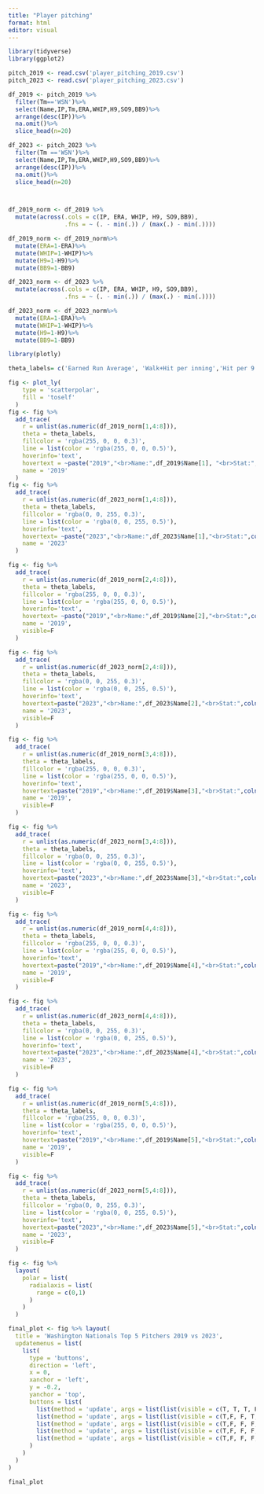 ```yaml
---
title: "Player pitching"
format: html
editor: visual
---
```


```r

library(tidyverse)
library(ggplot2)
```

```r
pitch_2019 <- read.csv('player_pitching_2019.csv')
pitch_2023 <- read.csv('player_pitching_2023.csv')

df_2019 <- pitch_2019 %>%
  filter(Tm=='WSN')%>%
  select(Name,IP,Tm,ERA,WHIP,H9,SO9,BB9)%>%
  arrange(desc(IP))%>%
  na.omit()%>%
  slice_head(n=20)

df_2023 <- pitch_2023 %>%
  filter(Tm =='WSN')%>%
  select(Name,IP,Tm,ERA,WHIP,H9,SO9,BB9)%>%
  arrange(desc(IP))%>%
  na.omit()%>%
  slice_head(n=20)




```

```r
df_2019_norm <- df_2019 %>%
  mutate(across(.cols = c(IP, ERA, WHIP, H9, SO9,BB9), 
                .fns = ~ (. - min(.)) / (max(.) - min(.))))

df_2019_norm <- df_2019_norm%>%
  mutate(ERA=1-ERA)%>%
  mutate(WHIP=1-WHIP)%>%
  mutate(H9=1-H9)%>%
  mutate(BB9=1-BB9)

```

```r

df_2023_norm <- df_2023 %>%
  mutate(across(.cols = c(IP, ERA, WHIP, H9, SO9,BB9), 
                .fns = ~ (. - min(.)) / (max(.) - min(.))))

df_2023_norm <- df_2023_norm%>%
  mutate(ERA=1-ERA)%>%
  mutate(WHIP=1-WHIP)%>%
  mutate(H9=1-H9)%>%
  mutate(BB9=1-BB9)

```

```r
library(plotly)

theta_labels= c('Earned Run Average', 'Walk+Hit per inning','Hit per 9 inning','StrikeOut per 9 inning','Walk per 9 inning')

fig <- plot_ly(
    type = 'scatterpolar',
    fill = 'toself'
  ) 
fig <- fig %>%
  add_trace(
    r = unlist(as.numeric(df_2019_norm[1,4:8])),
    theta = theta_labels,
    fillcolor = 'rgba(255, 0, 0, 0.3)',
    line = list(color = 'rgba(255, 0, 0, 0.5)'),
    hoverinfo='text',
    hovertext = ~paste("2019","<br>Name:",df_2019$Name[1], "<br>Stat:",colnames(df_2023[4:8]), c(df_2019[1,4:8])),
    name = '2019'
  ) 
fig <- fig %>%
  add_trace(
    r = unlist(as.numeric(df_2023_norm[1,4:8])),
    theta = theta_labels,
    fillcolor = 'rgba(0, 0, 255, 0.3)',
    line = list(color = 'rgba(0, 0, 255, 0.5)'),
    hoverinfo='text',
    hovertext= ~paste("2023","<br>Name:",df_2023$Name[1],"<br>Stat:",colnames(df_2023[4:8]), c(df_2023[1,4:8])),
    name = '2023'
  ) 

fig <- fig %>%
  add_trace(
    r = unlist(as.numeric(df_2019_norm[2,4:8])),
    theta = theta_labels,
    fillcolor = 'rgba(255, 0, 0, 0.3)',
    line = list(color = 'rgba(255, 0, 0, 0.5)'),
    hoverinfo='text',
    hovertext= ~paste("2019","<br>Name:",df_2019$Name[2],"<br>Stat:",colnames(df_2019[4:8]), c(df_2019[2,4:8])),
    name = '2019',
    visible=F
  )

fig <- fig %>%
  add_trace(
    r = unlist(as.numeric(df_2023_norm[2,4:8])),
    theta = theta_labels,
    fillcolor = 'rgba(0, 0, 255, 0.3)',
    line = list(color = 'rgba(0, 0, 255, 0.5)'),
    hoverinfo='text',
    hovertext=paste("2023","<br>Name:",df_2023$Name[2],"<br>Stat:",colnames(df_2023[4:8]), c(df_2023[2,4:8])),
    name = '2023',
    visible=F
  ) 

fig <- fig %>%
  add_trace(
    r = unlist(as.numeric(df_2019_norm[3,4:8])),
    theta = theta_labels,
    fillcolor = 'rgba(255, 0, 0, 0.3)',
    line = list(color = 'rgba(255, 0, 0, 0.5)'),
    hoverinfo='text',
    hovertext=paste("2019","<br>Name:",df_2019$Name[3],"<br>Stat:",colnames(df_2019[4:8]), c(df_2019[3,4:8])),
    name = '2019',
    visible=F
  )

fig <- fig %>%
  add_trace(
    r = unlist(as.numeric(df_2023_norm[3,4:8])),
    theta = theta_labels,
    fillcolor = 'rgba(0, 0, 255, 0.3)',
    line = list(color = 'rgba(0, 0, 255, 0.5)'),
    hoverinfo='text',
    hovertext=paste("2023","<br>Name:",df_2023$Name[3],"<br>Stat:",colnames(df_2023[4:8]),c(df_2023[3,4:8])),
    name = '2023',
    visible=F
  )

fig <- fig %>%
  add_trace(
    r = unlist(as.numeric(df_2019_norm[4,4:8])),
    theta = theta_labels,
    fillcolor = 'rgba(255, 0, 0, 0.3)',
    line = list(color = 'rgba(255, 0, 0, 0.5)'),
    hoverinfo='text',
    hovertext=paste("2019","<br>Name:",df_2019$Name[4],"<br>Stat:",colnames(df_2019[4:8]), c(df_2019[4,4:8])),
    name = '2019',
    visible=F
  )

fig <- fig %>%
  add_trace(
    r = unlist(as.numeric(df_2023_norm[4,4:8])),
    theta = theta_labels,
    fillcolor = 'rgba(0, 0, 255, 0.3)',
    line = list(color = 'rgba(0, 0, 255, 0.5)'),
    hoverinfo='text',
    hovertext=paste("2023","<br>Name:",df_2023$Name[4],"<br>Stat:",colnames(df_2023[4:8]), c(df_2023[4,4:8])),
    name = '2023',
    visible=F
  )

fig <- fig %>%
  add_trace(
    r = unlist(as.numeric(df_2019_norm[5,4:8])),
    theta = theta_labels,
    fillcolor = 'rgba(255, 0, 0, 0.3)',
    line = list(color = 'rgba(255, 0, 0, 0.5)'),
    hoverinfo='text',
    hovertext=paste("2019","<br>Name:",df_2019$Name[5],"<br>Stat:",colnames(df_2019[4:8]), c(df_2019[5,4:8])),
    name = '2019',
    visible=F
  )

fig <- fig %>%
  add_trace(
    r = unlist(as.numeric(df_2023_norm[5,4:8])),
    theta = theta_labels,
    fillcolor = 'rgba(0, 0, 255, 0.3)',
    line = list(color = 'rgba(0, 0, 255, 0.5)'),
    hoverinfo='text',
    hovertext=paste("2023","<br>Name:",df_2023$Name[5],"<br>Stat:",colnames(df_2023[4:8]),c(df_2023[5,4:8])),
    name = '2023',
    visible=F
  )

fig <- fig %>%
  layout(
    polar = list(
      radialaxis = list(
        range = c(0,1)
      )
    )
  )

```

```r
final_plot <- fig %>% layout(
  title = 'Washington Nationals Top 5 Pitchers 2019 vs 2023',
  updatemenus = list(
    list(
      type = 'buttons',
      direction = 'left',
      x = 0,
      xanchor = 'left',
      y = -0.2,
      yanchor = 'top',
      buttons = list(
        list(method = 'update', args = list(list(visible = c(T, T, T, F, F, F,F, F,F, F,F)), list(title = 'pitcher 1')), label = '1st pitcher'),
        list(method = 'update', args = list(list(visible = c(T,F, F, T, T, F,F, F,F, F,F)), list(title = 'pitcher 2')), label = '2nd pitcher'),
        list(method = 'update', args = list(list(visible = c(T,F, F, F, F, T,T, F,F, F,F)), list(title = 'pitcher 3')), label = '3rd pitcher'),
        list(method = 'update', args = list(list(visible = c(T,F, F, F, F, F,F, T,T, F,F)), list(title = 'pitcher 4')), label = '4th pitcher'),
        list(method = 'update', args = list(list(visible = c(T,F, F, F, F, F,F, F,F, T,T)), list(title = 'pitcher 5')), label = '5th pitcher')
      )
    )
  )
)

final_plot
```
